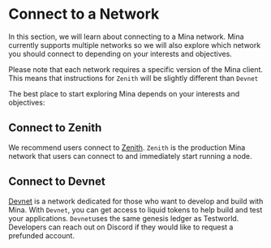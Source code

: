 
# Connect to a Network

In this section, we will learn about connecting to a Mina network. Mina currently supports multiple networks so we will also explore which network you should connect to depending on your interests and objectives.

Please note that each network requires a specific version of the Mina client. This means that instructions for `Zenith` will be slightly different than `Devnet` 

The best place to start exploring Mina depends on your interests and objectives:

## Connect to Zenith

We recommend users connect to [Zenith](./connecting/connecting-zenith). `Zenith` is the production Mina network that users can connect to and immediately start running a node.

## Connect to Devnet

[Devnet](./connecting/connecting-devnet) is a network dedicated for those who want to develop and build with Mina. With `Devnet`, you can get access to liquid tokens to help build and test your applications. 
`Devnet`uses the same genesis ledger as Testworld. Developers can reach out on Discord if they would like to request a prefunded account.
